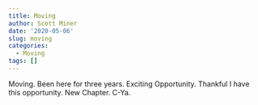 ```yaml
---
title: Moving
author: Scott Miner
date: '2020-05-06'
slug: moving
categories:
  - Moving
tags: []
---
```

Moving.  Been here for three years.  Exciting Opportunity.  Thankful I have this opportunity.  New Chapter.  C-Ya.